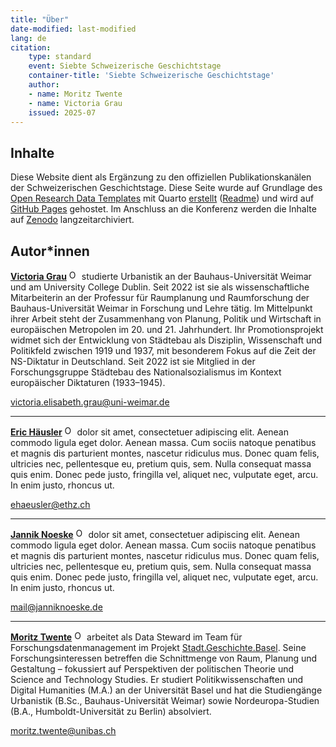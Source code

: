 ```yaml
---
title: "Über"
date-modified: last-modified
lang: de
citation:
    type: standard
    event: Siebte Schweizerische Geschichtstage
    container-title: 'Siebte Schweizerische Geschichtstage'
    author:
    - name: Moritz Twente
    - name: Victoria Grau
    issued: 2025-07
---
```


## Inhalte

Diese Website dient als Ergänzung zu den offiziellen Publikationskanälen der Schweizerischen Geschichtstage. Diese Seite wurde auf Grundlage des [Open Research Data Templates](https://maehr.github.io/open-research-data-template/) mit Quarto [erstellt](https://github.com/mtwente/geschichtstage25) ([Readme](/docs/readme.qmd)) und wird auf [GitHub Pages](https://pages.github.com/) gehostet. Im Anschluss an die Konferenz werden die Inhalte auf [Zenodo](https://www.zenodo.org/) langzeitarchiviert.

## Autor*innen

[**Victoria Grau**](https://orcid.org/0000-0003-4194-0835) <a href="https://orcid.org/0000-0003-4194-0835" target="_blank"><img alt="ORCID logo" src="https://info.orcid.org/wp-content/uploads/2019/11/orcid_16x16.png" width="16" height="16" /></a> studierte Urbanistik an der Bauhaus-Universität Weimar und am University College Dublin. Seit 2022 ist sie als wissenschaftliche Mitarbeiterin an der Professur für Raumplanung und Raumforschung der Bauhaus-Universität Weimar in Forschung und Lehre tätig. Im Mittelpunkt ihrer Arbeit steht der Zusammenhang von Planung, Politik und Wirtschaft in europäischen Metropolen im 20. und 21. Jahrhundert. Ihr Promotionsprojekt widmet sich der Entwicklung von Städtebau als Disziplin, Wissenschaft und Politikfeld zwischen 1919 und 1937, mit besonderem Fokus auf die Zeit der NS-Diktatur in Deutschland. Seit 2022 ist sie Mitglied in der Forschungsgruppe Städtebau des Nationalsozialismus im Kontext europäischer Diktaturen (1933--1945).

[victoria.elisabeth.grau@uni-weimar.de](mailto:victoria.elisabeth.grau@uni-weimar.de)

---

[**Eric Häusler**](https://orcid.org/0000-0002-1530-0562) <a href="https://orcid.org/0000-0002-1530-0562"><img alt="ORCID logo" src="https://info.orcid.org/wp-content/uploads/2019/11/orcid_16x16.png" width="16" height="16" /></a> dolor sit amet, consectetuer adipiscing elit. Aenean commodo ligula eget dolor. Aenean massa. Cum sociis natoque penatibus et magnis dis parturient montes, nascetur ridiculus mus. Donec quam felis, ultricies nec, pellentesque eu, pretium quis, sem. Nulla consequat massa quis enim. Donec pede justo, fringilla vel, aliquet nec, vulputate eget, arcu. In enim justo, rhoncus ut. 

[ehaeusler@ethz.ch](mailto:ehaeusler@ethz.ch)

---

[**Jannik Noeske**](https://orcid.org/0000-0001-6314-2880) <a href="https://orcid.org/0000-0001-6314-2880" target="_blank"><img alt="ORCID logo" src="https://info.orcid.org/wp-content/uploads/2019/11/orcid_16x16.png" width="16" height="16" /></a> dolor sit amet, consectetuer adipiscing elit. Aenean commodo ligula eget dolor. Aenean massa. Cum sociis natoque penatibus et magnis dis parturient montes, nascetur ridiculus mus. Donec quam felis, ultricies nec, pellentesque eu, pretium quis, sem. Nulla consequat massa quis enim. Donec pede justo, fringilla vel, aliquet nec, vulputate eget, arcu. In enim justo, rhoncus ut.

[mail@janniknoeske.de](mailto:mail@janniknoeske.de)

---

[**Moritz Twente**](https://orcid.org/0009-0005-7187-9774) <a href="https://orcid.org/0009-0005-7187-9774"><img alt="ORCID logo" src="https://info.orcid.org/wp-content/uploads/2019/11/orcid_16x16.png" width="16" height="16" /></a> arbeitet als Data Steward im Team für Forschungsdatenmanagement im Projekt [Stadt.Geschichte.Basel](https://www.stadtgeschichtebasel.ch/). Seine Forschungsinteressen betreffen die Schnittmenge von Raum, Planung und Gestaltung -- fokussiert auf Perspektiven der politischen Theorie und Science and Technology Studies. Er studiert Politikwissenschaften und Digital Humanities (M.A.) an der Universität Basel und hat die Studiengänge Urbanistik (B.Sc., Bauhaus-Universität Weimar) sowie Nordeuropa-Studien (B.A., Humboldt-Universität zu Berlin) absolviert.

[moritz.twente@unibas.ch](mailto:moritz.twente@unibas.ch)